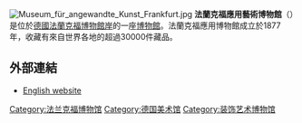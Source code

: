 [[File:Museum_für_angewandte_Kunst_Frankfurt.jpg|thumb]]
'''法蘭克福應用藝術博物館'''（{{lang-de|Museum für angewandte Kunst Frankfurt}}）是位於[[德國|德國]][[法蘭克福博物館岸|法蘭克福博物館岸]]的一座[[博物館|博物館]]。法蘭克福應用博物館成立於1877年，收藏有來自世界各地的超過30000件藏品。

==外部連結==
* [http://www.angewandtekunst-frankfurt.de/mak_e/index.html English website] {{Wayback|url=http://www.angewandtekunst-frankfurt.de/mak_e/index.html |date=20110209043810 }}
{{coord|50|06|23|N|8|40|53|E|display=title|region:DE-HE_type:landmark_source:dewiki}}

[[Category:法兰克福博物馆|Category:法兰克福博物馆]]
[[Category:德国美术馆|Category:德国美术馆]]
[[Category:装饰艺术博物馆|Category:装饰艺术博物馆]]